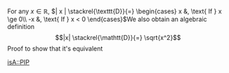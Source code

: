 For any <math>x \in \mathbb{R}</math>, <math display="block">| x | \stackrel{\texttt{D}}{=} \begin{cases} x &, \text{ If } x \ge 0\\ -x &, \text{ If } x < 0 \end{cases}</math>We also obtain an algebraic definition:<math display="block">|x| \stackrel{\mathtt{D}}{=} \sqrt{x^2}</math>Proof to show that it's equivalent

{{Knowledge Metadata|Well Known Functions|Definition}}
[[isA::PIP]]